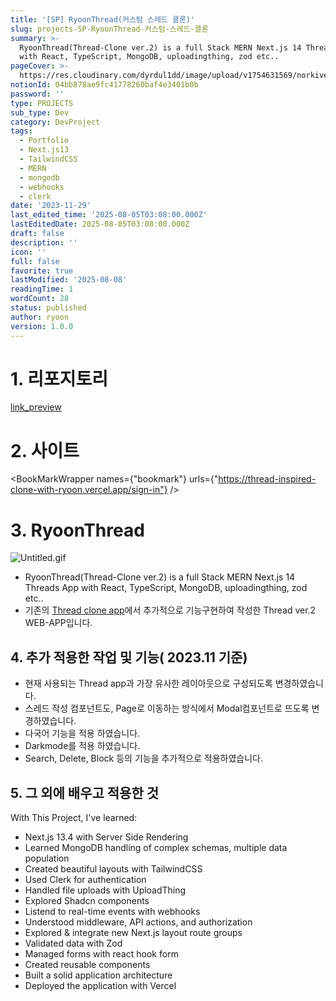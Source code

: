 ```yaml
---
title: '[SP] RyoonThread(커스텀 스레드 클론)'
slug: projects-SP-RyoonThread-커스텀-스레드-클론
summary: >-
  RyoonThread(Thread-Clone ver.2) is a full Stack MERN Next.js 14 Threads App
  with React, TypeScript, MongoDB, uploadingthing, zod etc..
pageCover: >-
  https://res.cloudinary.com/dyrdul1dd/image/upload/v1754631569/norkive-notion-images/1754631569395-E1_84_89_E1_85_B3_E1_84_8F_E1_85_B3_E1_84_85_E1_85_B5_E1_86_AB_E1_84_89_E1_85_A3_E1_86_BA_2023-12-04_E1_84_8B_E1_85_A9_E1_84_92_E1_85_AE_1.28.26.png
notionId: 04bb878ae9fc41778260baf4e3401b0b
password: ''
type: PROJECTS
sub_type: Dev
category: DevProject
tags:
  - Portfolio
  - Next.js13
  - TailwindCSS
  - MERN
  - mongodb
  - webhooks
  - clerk
date: '2023-11-29'
last_edited_time: '2025-08-05T03:08:00.000Z'
lastEditedDate: 2025-08-05T03:08:00.000Z
draft: false
description: ''
icon: ''
full: false
favorite: true
lastModified: '2025-08-08'
readingTime: 1
wordCount: 28
status: published
author: ryoon
version: 1.0.0
---
```


# 1. 리포지토리


[link_preview](https://github.com/ryoon-with-wisdomtrees/RyoonThread)


# 2. 사이트


<BookMarkWrapper names={"bookmark"} urls={"https://thread-inspired-clone-with-ryoon.vercel.app/sign-in"} />


# 3. RyoonThread


![Untitled.gif](https://prod-files-secure.s3.us-west-2.amazonaws.com/056ff9f5-a9ef-486f-8acb-9eef51d06a2d/0baf21a5-4108-40f7-8e9e-f7bd138336b2/Untitled.gif?X-Amz-Algorithm=AWS4-HMAC-SHA256&X-Amz-Content-Sha256=UNSIGNED-PAYLOAD&X-Amz-Credential=ASIAZI2LB466QBD62PLT%2F20250808%2Fus-west-2%2Fs3%2Faws4_request&X-Amz-Date=20250808T053922Z&X-Amz-Expires=3600&X-Amz-Security-Token=IQoJb3JpZ2luX2VjEGUaCXVzLXdlc3QtMiJGMEQCIEDxhxTJqSpObo7HZE80%2FdEzcc7Lp7nyT41SofmeKvluAiAQNcpDfh2zHXuxtJUzB9naZhmdsg6ihQ3gdXhV7jQeoyqIBAie%2F%2F%2F%2F%2F%2F%2F%2F%2F%2F8BEAAaDDYzNzQyMzE4MzgwNSIMmyf63oZThebtYM5jKtwDw6NCguEfnmBAfIh3smN0txYPwxz6W2lb00C8PzkDD8vBybjjleqSdyNbZzC1kkRLqhqaYW%2B5YDtG05e275RkoqpqkwUlFOYL0J68OyvQ%2Bcf0PFm4Oo%2Fr9IWEJxYVVuBLaf51XrhDqEHCemgGZjWo9bbeTzMnGOGdQJgoqRemSPT4OR5ZinkyfS%2BWInu4BxyhncWhCkgyKHoXknI62DHNJcbO8AjE5%2BC463trRyDWwlvZzDS5%2FRhqwVwTAWVqG9L%2FxEQcNmm2HpUSOucPAS1e58gOFb0mestqOIf3TX2qvhkVuW2Jzaj485b4yCxv17B6n6Yuub7vmDwadoB9SoZAX9LAP1VIwonko0XjFxrOqaRtTFNp4qtDKiPMwykHQvhU4k6BSWlHXrfYXgALUsl%2BL%2BUYhW52E3r17%2FiUwCl7omFAIFgoFyzuaUd6RzZhiwfyw%2Ff11DbCAZXpNsdOGDga1UXFHAy%2F%2FXSPxAr8OSb02yaLEpbPeS0oBvC75ytLyAsbHlZExleLCyO%2FpaOm044R%2BXa3xzTKatYQbiOvgR%2FvgCWYiN29qTS3nZLO1X%2Fu%2BDYh6qckmmPxopg5%2B96EBObQ0SF0LcuLduuX7wfITG7GKmCVp1%2FcqiVPicFhAqIwuoTWxAY6pgFAdGWDt0vweaCkzrp1anX5%2B8gpTY36JrdwdV0LLfCnUihsM%2Fqp40%2BteDLGRvoMmbfYiY0kJuKjl2tpimcWjK2QtGSK3%2B%2BUR%2BXuLQiaCqvD66EHVfRBzM3rTr4B7%2FSvjcBO64C3%2FsKbG3l%2BnHrZmewTlYKg82iGg5VJme0HW7NY1DiVxVR0eBVtKmPanfc3E5mYyJ2xB24rjJwsz8sNg41x0FU4As1K&X-Amz-Signature=936626cd79c32359f6ca3d1cebf8c6292b1d7cc334904b6578e7c19aa0aaec20&X-Amz-SignedHeaders=host&x-amz-checksum-mode=ENABLED&x-id=GetObject)

- RyoonThread(Thread-Clone ver.2) is a full Stack MERN Next.js 14 Threads App with React, TypeScript, MongoDB, uploadingthing, zod etc..
- 기존의 [Thread clone app](https://threads-ryoon.vercel.app/)에서 추가적으로 기능구현하여 작성한 Thread ver.2 WEB-APP입니다.

## 4. 추가 적용한 작업 및 기능( 2023.11 기준)

- 현재 사용되는 Thread app과 가장 유사한 레이아웃으로 구성되도록 변경하였습니다.
- 스레드 작성 컴포넌트도, Page로 이동하는 방식에서 Modal컴포넌트로 뜨도록 변경하였습니다.
- 다국어 기능을 적용 하였습니다.
- Darkmode를 적용 하였습니다.
- Search, Delete, Block 등의 기능을 추가적으로 적용하였습니다.

## 5. 그 외에 배우고 적용한 것


With This Project, I've learned:

- Next.js 13.4 with Server Side Rendering
- Learned MongoDB handling of complex schemas, multiple data population
- Created beautiful layouts with TailwindCSS
- Used Clerk for authentication
- Handled file uploads with UploadThing
- Explored Shadcn components
- Listend to real-time events with webhooks
- Understood middleware, API actions, and authorization
- Explored & integrate new Next.js layout route groups
- Validated data with Zod
- Managed forms with react hook form
- Created reusable components
- Built a solid application architecture
- Deployed the application with Vercel
